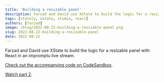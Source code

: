 ```yaml
---
title: 'Building a resizable panel'
description: Farzad and David use XState to build the logic for a resizable panel with React in an impromptu live stream.
tags: [stately, xstate, studio, react]
authors: [farzad]
image: /blog/2022-08-22-building-a-resizable-panel.png
slug: 2022-08-22-building-a-resizable-panel
date: 2022-08-22
---
```


Farzad and David use XState to build the logic for a resizable panel with React in an impromptu live stream.

[Check out the accompanying code on CodeSandbox](https://codesandbox.io/s/resizable-panel-example-jjgkzl?file=/src/index.tsx).

[Watch part 2](../../docs/assets/blog/2022-08-31-building-a-resizable-panel/index.mdx).

<YouTube id="Q6LdO3H77Lo?" />
